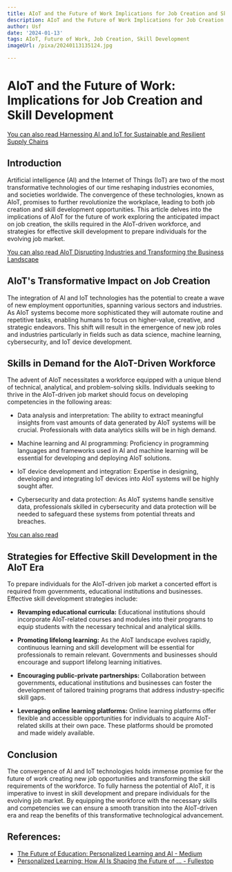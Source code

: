 ```yaml
---
title: AIoT and the Future of Work Implications for Job Creation and Skill Development
description: AIoT and the Future of Work Implications for Job Creation and Skill Development
author: Usf
date: '2024-01-13'
tags: AIoT, Future of Work, Job Creation, Skill Development
imageUrl: /pixa/20240113135124.jpg

---
```

# AIoT and the  Future of Work: Implications for Job Creation and Skill Development

[You can also read Harnessing  AI and IoT  for Sustainable and  Resilient Supply Chains](Harnessing%20AI%20and%20IoT%20for%20Sustainable%20and%20Resilient%20Supply%20Chains)


## Introduction

Artificial intelligence (AI) and the  Internet of  Things (IoT) are two of the most transformative technologies of  our time reshaping industries economies, and societies worldwide.  The convergence of these technologies, known as AIoT, promises to further revolutionize the workplace, leading to both job creation and skill development opportunities. This article delves into the implications  of AIoT for the future of work  exploring the anticipated impact on job creation, the skills required  in the AIoT-driven workforce, and strategies for effective skill development  to prepare individuals for the evolving job market.

[You can also read AIoT Disrupting Industries and Transforming  the Business Landscape](AIoT%20Disrupting%20Industries%20and%20Transforming%20the%20Business%20Landscape)


## AIoT's Transformative Impact on Job Creation

The integration of AI and IoT technologies has the potential to  create  a wave of new employment  opportunities, spanning various sectors  and industries. As AIoT systems  become  more  sophisticated they will automate routine and repetitive tasks,  enabling humans to focus  on higher-value, creative, and strategic endeavors. This shift will result in the emergence of new job roles and industries particularly in fields such as data science, machine learning, cybersecurity, and IoT device development.

## Skills in  Demand for the AIoT-Driven Workforce

The advent of AIoT  necessitates a workforce equipped with a unique  blend of technical, analytical, and problem-solving skills.  Individuals seeking to thrive in the AIoT-driven job market should focus on developing competencies in the following areas:

* Data analysis and interpretation: The ability to extract meaningful insights from vast amounts of data generated by AIoT systems will be crucial.  Professionals with  data analytics skills will be in high demand.

* Machine learning and AI programming: Proficiency in programming languages and frameworks used in  AI and machine learning will be essential for developing and deploying AIoT solutions.

* IoT device development and  integration: Expertise in designing, developing and  integrating IoT  devices into AIoT systems will  be highly sought after.

*  Cybersecurity and data protection: As AIoT systems handle sensitive data, professionals skilled in cybersecurity and data protection will be needed  to safeguard these systems from potential threats and breaches.

[You can also  read ]()


## Strategies for Effective Skill Development  in the AIoT Era

To prepare individuals  for the AIoT-driven job market a concerted effort is required  from governments,  educational institutions and businesses.  Effective skill  development strategies include:

* **Revamping educational curricula:** Educational institutions should incorporate AIoT-related courses and modules into their programs to equip students with the necessary technical and analytical skills.

* **Promoting lifelong learning:** As the AIoT landscape evolves rapidly, continuous learning and skill development will be essential for professionals to remain  relevant. Governments and businesses should encourage and support lifelong learning initiatives.

* **Encouraging public-private partnerships:**  Collaboration between governments, educational institutions and businesses can foster  the development of  tailored training programs  that  address  industry-specific skill gaps.

*  **Leveraging online learning platforms:** Online learning platforms offer flexible and accessible opportunities for individuals to acquire AIoT-related skills at their own pace. These platforms should be promoted  and made  widely available.

## Conclusion

The convergence  of AI and IoT technologies holds immense promise for the future of work creating new job opportunities and transforming the skill requirements of the workforce. To fully harness the potential of AIoT, it is imperative to  invest in skill  development and prepare individuals for the evolving job market. By equipping the workforce with the necessary skills and competencies we can ensure a smooth  transition into the AIoT-driven era and  reap the benefits of this transformative technological advancement.

## References:
- [The Future of Education: Personalized Learning and AI - Medium](https://medium.com/@keithstone1954/the-future-of-education-personalized-learning-and-ai-8085dfb52af2)
- [Personalized Learning: How AI Is Shaping the Future of ... - Fullestop](https://www.fullestop.com/blog/personalized-learning-how-ai-is-shaping-the-future-of-education)
